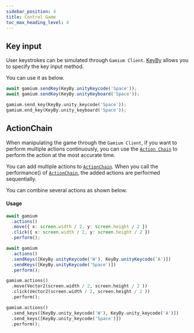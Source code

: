 ```yaml
---
sidebar_position: 4
title: Control Game
toc_max_heading_level: 4
---
```



## Key input

User keystrokes can be simulated through `Gamium Client`.
[KeyBy](../../api/client/typescript/classes/key-by) allows you to specify the key input method.

You can use it as below.

<Tabs groupId="language" defaultValue="ts">
<TabItem value="ts" label="TypeScript" default>

```ts
await gamium.sendKey(KeyBy.unityKeycode('Space'));
await gamium.sendKey(KeyBy.unityKeyboard('Space'));
```

</TabItem>

<TabItem value="py" label="Python" default>

```python
gamium.send_key(KeyBy.unity_keycode('Space'));
gamium.end_key(KeyBy.unity_keyboard('Space'));
```

</TabItem>
</Tabs>

## ActionChain

When manipulating the game through the `Gamium Client`, if you want to perform multiple actions continuously, you can use the [`Action Chain`](../../api/client/typescript/classes/action-chain) to perform the action at the most accurate time.

You can add multiple actions to [`ActionChain`](../../api/client/typescript/classes/action-chain). When you call the performance() of [`ActionChain`](../../api/client/typescript/classes/action-chain), the added actions are performed sequentially.

You can combine several actions as shown below.

#### Usage

<Tabs groupId="language" defaultValue="ts">
<TabItem value="ts" label="TypeScript" default>

```ts
await gamium
  .actions()
  .move({ x: screen.width / 2, y: screen.height / 2 })
  .click({ x: screen.width / 2, y: screen.height / 2 })
  .perform();

await gamium
  .actions()
  .sendKeys([KeyBy.unityKeycode('W'), KeyBy.unityKeycode('A')])
  .sendKeys([KeyBy.unityKeycode('Space')])
  .perform();
```

</TabItem>

<TabItem value="py" label="Python" default>

```python
gamium.actions()
  .move(Vector2(screen.width / 2, screen.height / 2 ))
  .click(Vector2(screen.width / 2, screen.height / 2 ))
  .perform();

gamium.actions()
  .send_keys([KeyBy.unity_keycode('W'), KeyBy.unity_keycode('A')])
  .send_keys([KeyBy.unity_keycode('Space')])
  .perform();
```

</TabItem>
</Tabs>
